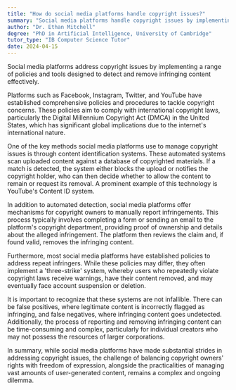 ```yaml
---
title: "How do social media platforms handle copyright issues?"
summary: "Social media platforms handle copyright issues by implementing policies and tools to detect and remove infringing content."
author: "Dr. Ethan Mitchell"
degree: "PhD in Artificial Intelligence, University of Cambridge"
tutor_type: "IB Computer Science Tutor"
date: 2024-04-15
---
```


Social media platforms address copyright issues by implementing a range of policies and tools designed to detect and remove infringing content effectively.

Platforms such as Facebook, Instagram, Twitter, and YouTube have established comprehensive policies and procedures to tackle copyright concerns. These policies aim to comply with international copyright laws, particularly the Digital Millennium Copyright Act (DMCA) in the United States, which has significant global implications due to the internet's international nature.

One of the key methods social media platforms use to manage copyright issues is through content identification systems. These automated systems scan uploaded content against a database of copyrighted materials. If a match is detected, the system either blocks the upload or notifies the copyright holder, who can then decide whether to allow the content to remain or request its removal. A prominent example of this technology is YouTube's Content ID system.

In addition to automated detection, social media platforms offer mechanisms for copyright owners to manually report infringements. This process typically involves completing a form or sending an email to the platform's copyright department, providing proof of ownership and details about the alleged infringement. The platform then reviews the claim and, if found valid, removes the infringing content.

Furthermore, most social media platforms have established policies to address repeat infringers. While these policies may differ, they often implement a 'three-strike' system, whereby users who repeatedly violate copyright laws receive warnings, have their content removed, and may eventually face account suspension or deletion.

It is important to recognize that these systems are not infallible. There can be false positives, where legitimate content is incorrectly flagged as infringing, and false negatives, where infringing content goes undetected. Additionally, the process of reporting and removing infringing content can be time-consuming and complex, particularly for individual creators who may not possess the resources of larger corporations.

In summary, while social media platforms have made substantial strides in addressing copyright issues, the challenge of balancing copyright owners' rights with freedom of expression, alongside the practicalities of managing vast amounts of user-generated content, remains a complex and ongoing dilemma.
    